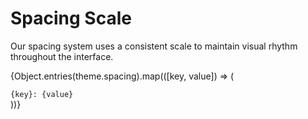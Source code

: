 
<Meta title="Tokens/Spacing" />

# Spacing Scale

Our spacing system uses a consistent scale to maintain visual rhythm throughout the interface.

{Object.entries(theme.spacing).map(([key, value]) => (
  <div key={key} style={{ marginBottom: '1rem' }}>
    <div style={{ 
      width: value, 
      height: '20px', 
      background: '#0284c7',
      marginBottom: '0.5rem' 
    }} />
    <code>{key}: {value}</code>
  </div>
))}